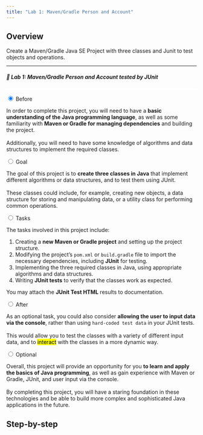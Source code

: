 ```yaml
---
title: "Lab 1: Maven/Gradle Person and Account"
---
```


## Overview

Create a Maven/Gradle Java SE Project with three classes and Junit to test objects and operations.

---

<div class="labs">
<h5>📘 Lab 1: Maven/Gradle Person and Account tested by JUnit</h5>
<hr style="height:2px;border-width:0;color:white;background-color:white">
<div class="tabs">
  <input type="radio" class="tabs__radio" name="tabs-example" id="before" checked>
  <label for="before" class="tabs__label">Before</label>
  <div class="tabs__content">

  <p class="indent">In order to complete this project, you will need to have a **basic understanding of the Java programming language**, as well as some familiarity with **Maven or Gradle for managing dependencies** and building the project.
  <br><br>
  Additionally, you will need to have some knowledge of algorithms and data structures to implement the required classes.
  </p>
  </div>
  
  <input type="radio" class="tabs__radio" name="tabs-example" id="goal">
  <label for="goal" class="tabs__label">Goal</label>
  <div class="tabs__content">

  <p class="indent">The goal of this project is to **create three classes in Java** that implement different algorithms or data structures, and to test them using JUnit.
  </br></br>
  These classes could include, for example, creating new objects, a data structure for storing and manipulating data, or a utility class for performing common operations.
  </p>
  </div>
  
  <input type="radio" class="tabs__radio" name="tabs-example" id="tasks">
  <label for="tasks" class="tabs__label">Tasks</label>
  <div class="tabs__content">

  <p class="indent">The tasks involved in this project include:
  </br>
  <ol type="1" class="indent">
  <li>Creating a **new Maven or Gradle project** and setting up the project structure.</li>
  <li>Modifying the project's `pom.xml` or `build.gradle` file to import the necessary dependencies, including **JUnit** for testing.</li>
  <li>Implementing the three required classes in Java, using appropriate algorithms and data structures.</li>
  <li>Writing **JUnit tests** to verify that the classes work as expected.</li>
  </ol>
  <p class="indent">You may attach the **JUnit Test HTML** results to documentation.</p>
  </p>
  </div>
  
  <input type="radio" class="tabs__radio" name="tabs-example" id="after">
  <label for="after" class="tabs__label">After</label>
  <div class="tabs__content">

  <p class="indent">As an optional task, you could also consider **allowing the user to input data via the console**, rather than using `hard-coded test data` in your JUnit tests.
  </br></br>
  This would allow you to test the classes with a variety of different input data, and to <mark>interact</mark> with the classes in a more dynamic way.</p>
  </div>

  <input type="radio" class="tabs__radio" name="tabs-example" id="optional">
  <label for="optional" class="tabs__label">Optional</label>
  <div class="tabs__content">

  <p class="indent">Overall, this project will provide an opportunity for you **to learn and apply the basics of Java programming**, as well as gain experience with Maven or Gradle, JUnit, and user input via the console.
  </br></br>
  By completing this project, you will have a staring foundation in these technologies and be able to build more complex and sophisticated Java applications in the future.</p>
  </div>

</div>
</div>

## Step-by-step



